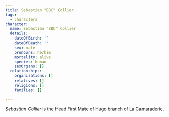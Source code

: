 ```yaml
---
title: Sebastian "BBC" Collier
tags:
  - characters
character:
  name: Sebastian "BBC" Collier
  details:
    dateOfBirth: ''
    dateOfDeath: ''
    sex: male
    pronouns: he/him
    mortality: alive
    species: human
    sexOrgans: []
  relationships:
    organizations: []
    relatives: []
    religions: []
    families: []

---
```


*Sebastian Collier* is the Head First Mate of [Hugo](/world/locations/hugo/)
branch of [La Camaraderie](/world/organizations/la-camaraderie/).
